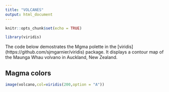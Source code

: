 ---
title: "VOLCANES"
output: html_document
---

```{r include=FALSE}
knitr::opts_chunk$set(echo = TRUE)
```

```{r message=FALSE, warning=FALSE}
library(viridis)
```
The code below demostrates the Mgma polette in the [viridis] (https://github.com/sjmgarnier/viridis) package. It displays a contour map of the Maunga Whau volvano in Auckland, New Zealand.

## Magma colors

```{r fig.cap="The Maunga Whau volcano, Auckland."}
image(volcano,col=viridis(200,option = "A"))
```

